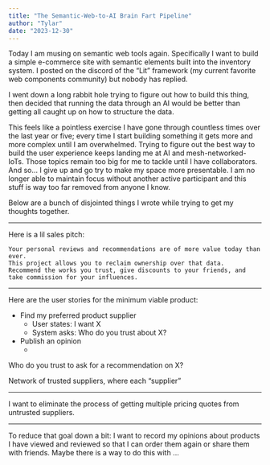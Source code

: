 ```yaml
---
title: "The Semantic-Web-to-AI Brain Fart Pipeline"
author: "Tylar"
date: "2023-12-30"
---
```


Today I am musing on semantic web tools again.
Specifically I want to build a simple e-commerce site with semantic elements built into the inventory system.
I posted on the discord of the "Lit" framework (my current favorite web components community) but nobody has replied.

I went down a long rabbit hole trying to figure out how to build this thing, then decided that running the data through an AI would be better than getting all caught up on how to structure the data.

This feels like a pointless exercise I have gone through countless times over the last year or five;
every time I start building something it gets more and more complex until I am overwhelmed.
Trying to figure out the best way to build the user experience keeps landing me at AI and mesh-networked-IoTs.
Those topics remain too big for me to tackle until I have collaborators.
And so... I give up and go try to make my space more presentable.
I am no longer able to maintain focus without another active participant
and this stuff is way too far removed from anyone I know.

Below are a bunch of disjointed things I wrote while trying to get my thoughts together.

-------

Here is a lil sales pitch:

```
Your personal reviews and recommendations are of more value today than ever.
This project allows you to reclaim ownership over that data.
Recommend the works you trust, give discounts to your friends, and take commission for your influences.
```

-----

Here are the user stories for the minimum viable product:

* Find my preferred product supplier
  * User states: I want X
  * System asks: Who do you trust about X?
* Publish an opinion
  * 
  
  
Who do you trust to ask for a recommendation on X?

Network of trusted suppliers, where each "supplier"

--------

I want to eliminate the process of getting multiple pricing quotes from untrusted suppliers.

-------------

To reduce that goal down a bit: I want to record my opinions about products I have viewed and reviewed so that I can order them again or share them with friends.
Maybe there is a way to do this with ...